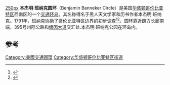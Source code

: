 [[文件:Looking_north_at_LEnfant_Plaza_-_Washington_DC.jpg|250px]]
'''本杰明·班纳克圆环'''（Benjamin Banneker Circle）是美国[[华盛顿哥伦比亚特区|华盛顿哥伦比亚特区]]西南区的一个[[交通环岛|交通环岛]]。其名称得名于黑人天文学家和历书作者本杰明·班纳克。1791年，班纳克协助了哥伦比亚特区边界的初步调查<ref>{{cite web|url=http://www.hmdb.org/marker.asp?marker=25171|title="Banneker Circle: Vista to the Past: River Farms to Urban Towers — Southwest Heritage Trail" marker|publisher=hmdb.org: Historical Marker Database|accessdate=2010-09-21|archive-date=2011-10-21|archive-url=https://web.archive.org/web/20111021185707/http://www.hmdb.org/marker.asp?marker=25171|dead-url=no}}</ref><ref>{{cite book|url=http://www.efl.fhwa.dot.gov/files/projects/environment/LEnfantPublicEA_Document.pdf|title=Environmental Assessment for Improvements to L'Enfant Promenade and Benjamin Banneker Park|date=June 2006|publisher=Department of Transportation, Government of the District of Columbia and Eastern Federal Lands Highway Division, Federal Highway Administration|accessdate=2010-05-13|deadurl=yes|archiveurl=https://web.archive.org/web/20080916081655/http://www.efl.fhwa.dot.gov/files/projects/environment/LEnfantPublicEA_Document.pdf|archivedate=2008-09-16}}</ref>。圆环靠近朗方长廊南端，395号州际公路和[[缅因大道|缅因大道]]交汇处.本杰明·班纳克公园在环岛内。

==参考==
{{Reflist}}

{{Coord|38|52|54|N|77|01|34|W|format=dms|display=inline,title|type:landmark_region:US-DC}}

{{华盛顿哥伦比亚特区街道}}
[[Category:美國交通圓環|Category:美國交通圓環]]
[[Category:华盛顿哥伦比亚特区街道|Category:华盛顿哥伦比亚特区街道]]